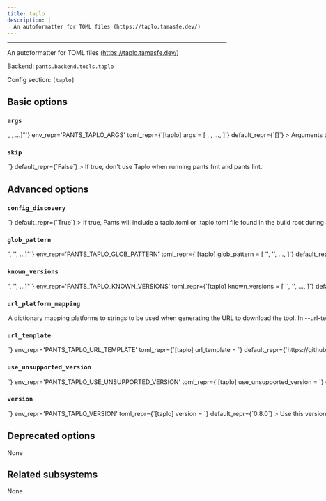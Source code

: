 ```yaml
---
title: taplo
description: |
  An autoformatter for TOML files (https://taplo.tamasfe.dev/)
---
```



---

An autoformatter for TOML files (https://taplo.tamasfe.dev/)

Backend: <span className="color--primary">`pants.backend.tools.taplo`</span>

Config section: <span className="color--primary">`[taplo]`</span>

<span className={styles.options}>

## Basic options

### `args`

<Option
  cli_repr={`--taplo-args="[<shell_str>, <shell_str>, ...]"`}
  env_repr='PANTS_TAPLO_ARGS'
  toml_repr={`[taplo]
args = [
    <shell_str>,
    <shell_str>,
    ...,
]`}
  default_repr={`[]`}
>

Arguments to pass directly to Taplo, e.g. `--taplo-args='--option=align_entries=false'`.

</Option>

### `skip`

<Option
  cli_repr={`--[no-]taplo-skip`}
  env_repr='PANTS_TAPLO_SKIP'
  toml_repr={`[taplo]
skip = <bool>`}
  default_repr={`False`}
>

If true, don&#x27;t use Taplo when running `pants fmt` and `pants lint`.

</Option>

## Advanced options

### `config_discovery`

<Option
  cli_repr={`--[no-]taplo-config-discovery`}
  env_repr='PANTS_TAPLO_CONFIG_DISCOVERY'
  toml_repr={`[taplo]
config_discovery = <bool>`}
  default_repr={`True`}
>

If true, Pants will include a `taplo.toml` or `.taplo.toml` file found in the build root during a run.

</Option>

### `glob_pattern`

<Option
  cli_repr={`--taplo-glob-pattern="['<str>', '<str>', ...]"`}
  env_repr='PANTS_TAPLO_GLOB_PATTERN'
  toml_repr={`[taplo]
glob_pattern = [
    '<str>',
    '<str>',
    ...,
]`}
  default_repr={`[\n  "**/*.toml",\n  "!.taplo.toml",\n  "!taplo.toml"\n]`}
>

A list of glob patterns of files to include/exclude in formatting relative to the build root. Leading exclamation points exclude an item from formatting.

Example:

```
["**/*.toml", "**/pyproject.toml", "!pyproject.toml"]
```

The default includes all files with a `.toml` extension recursively and excludes `.taplo.toml` or `taplo.toml` files in the build root.

</Option>

### `known_versions`

<Option
  cli_repr={`--taplo-known-versions="['<str>', '<str>', ...]"`}
  env_repr='PANTS_TAPLO_KNOWN_VERSIONS'
  toml_repr={`[taplo]
known_versions = [
    '<str>',
    '<str>',
    ...,
]`}
  default_repr={`[\n  "0.8.0|macos_arm64|79c1691c3c46be981fa0cec930ec9a6d6c4ffd27272d37d1885514ce59bd8ccf|3661689",\n  "0.8.0|macos_x86_64|a1917f1b9168cb4f7d579422dcdf9c733028d873963d8fa3a6f499e41719c502|3926263",\n  "0.8.0|linux_arm64|a6a94482f125c21090593f94cad23df099c4924f5b9620cda4a8653527c097a1|3995383",\n  "0.8.0|linux_x86_64|3703294fac37ca9a9f76308f9f98c3939ccb7588f8972acec68a48d7a10d8ee5|4123593"\n]`}
>

Known versions to verify downloads against.

Each element is a pipe-separated string of `version|platform|sha256|length` or
`version|platform|sha256|length|url_override`, where:

- `version` is the version string
- `platform` is one of `[linux_arm64,linux_x86_64,macos_arm64,macos_x86_64]`
- `sha256` is the 64-character hex representation of the expected sha256
  digest of the download file, as emitted by `shasum -a 256`
- `length` is the expected length of the download file in bytes, as emitted by
  `wc -c`
- (Optional) `url_override` is a specific url to use instead of the normally
  generated url for this version

E.g., `3.1.2|macos_x86_64|6d0f18cd84b918c7b3edd0203e75569e0c7caecb1367bbbe409b44e28514f5be|42813`.
and `3.1.2|macos_arm64 |aca5c1da0192e2fd46b7b55ab290a92c5f07309e7b0ebf4e45ba95731ae98291|50926|https://example.mac.org/bin/v3.1.2/mac-aarch64-v3.1.2.tgz`.

Values are space-stripped, so pipes can be indented for readability if necessary.

</Option>

### `url_platform_mapping`

<Option
  cli_repr={`--taplo-url-platform-mapping="{'key1': val1, 'key2': val2, ...}"`}
  env_repr='PANTS_TAPLO_URL_PLATFORM_MAPPING'
  toml_repr={`[taplo.url_platform_mapping]
key1 = val1
key2 = val2
...`}
  default_repr={`{\n  "linux_arm64": "linux-aarch64",\n  "linux_x86_64": "linux-x86_64",\n  "macos_arm64": "darwin-aarch64",\n  "macos_x86_64": "darwin-x86_64"\n}`}
>

A dictionary mapping platforms to strings to be used when generating the URL to download the tool.

In `--url-template`, anytime the `{platform}` string is used, Pants will determine the current platform, and substitute `{platform}` with the respective value from your dictionary.

For example, if you define `{"macos_x86_64": "apple-darwin", "linux_x86_64": "unknown-linux"}`, and run Pants on Linux with an intel architecture, then `{platform}` will be substituted in the `--url-template` option with `unknown-linux`.

</Option>

### `url_template`

<Option
  cli_repr={`--taplo-url-template=<str>`}
  env_repr='PANTS_TAPLO_URL_TEMPLATE'
  toml_repr={`[taplo]
url_template = <str>`}
  default_repr={`https://github.com/tamasfe/taplo/releases/download/{version}/taplo-{platform}.gz`}
>

URL to download the tool, either as a single binary file or a compressed file (e.g. zip file). You can change this to point to your own hosted file, e.g. to work with proxies or for access via the filesystem through a `file:$abspath` URL (e.g. `file:/this/is/absolute`, possibly by [templating the buildroot in a config file](https://www.pantsbuild.org/2.25/docs/using-pants/key-concepts/options#config-file-entries)).

Use `{version}` to have the value from `--version` substituted, and `{platform}` to have a value from `--url-platform-mapping` substituted in, depending on the current platform. For example, https://github.com/.../protoc-&#123;version&#125;-&#123;platform&#125;.zip.

</Option>

### `use_unsupported_version`

<Option
  cli_repr={`--taplo-use-unsupported-version=<UnsupportedVersionUsage>`}
  env_repr='PANTS_TAPLO_USE_UNSUPPORTED_VERSION'
  toml_repr={`[taplo]
use_unsupported_version = <UnsupportedVersionUsage>`}
  one_of='error, warning'
  default_repr={`error`}
>

What action to take in case the requested version of Taplo is not supported.

Supported Taplo versions: unspecified

</Option>

### `version`

<Option
  cli_repr={`--taplo-version=<str>`}
  env_repr='PANTS_TAPLO_VERSION'
  toml_repr={`[taplo]
version = <str>`}
  default_repr={`0.8.0`}
>

Use this version of Taplo.

</Option>

## Deprecated options

None

## Related subsystems

None

</span>
